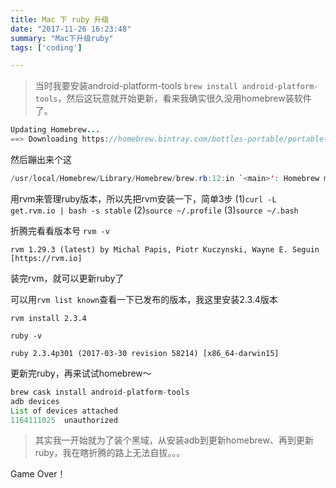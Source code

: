 ```yaml
---
title: Mac 下 ruby 升级
date: "2017-11-26 16:23:48"
summary: "Mac下升级ruby"
tags: ['coding']

---
```


> 当时我要安装android-platform-tools `brew install android-platform-tools`，然后这玩意就开始更新，看来我确实很久没用homebrew装软件了。

```java
Updating Homebrew...
==> Downloading https://homebrew.bintray.com/bottles-portable/portable-ruby-2.3.3.leopard_64.bottle.1.tar.gz
```

然后蹦出来个这
```java
/usr/local/Homebrew/Library/Homebrew/brew.rb:12:in `<main>': Homebrew must be run under Ruby 2.3! You're running 2.0.0. (RuntimeError)
```
用rvm来管理ruby版本，所以先把rvm安装一下，简单3步
(1)`curl -L get.rvm.io | bash -s stable`
(2)`source ~/.profile`
(3)`source ~/.bash`

折腾完看看版本号
`rvm -v`
```
rvm 1.29.3 (latest) by Michal Papis, Piotr Kuczynski, Wayne E. Seguin [https://rvm.io]
```
装完rvm，就可以更新ruby了

可以用`rvm list known`查看一下已发布的版本，我这里安装2.3.4版本

`rvm install 2.3.4`

`ruby -v`
```
ruby 2.3.4p301 (2017-03-30 revision 58214) [x86_64-darwin15]
```

更新完ruby，再来试试homebrew～
```java
brew cask install android-platform-tools
adb devices
List of devices attached
1164111025	unauthorized
```

> 其实我一开始就为了装个黑域，从安装adb到更新homebrew、再到更新ruby，我在瞎折腾的路上无法自拔。。。

Game Over！